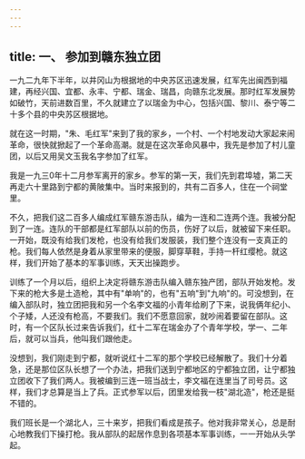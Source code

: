 ```yaml
---
---
---
```

title: 一、 参加到赣东独立团
---



一九二九年下半年，以井冈山为根据地的中央苏区迅速发展，红军先出闽西到福建，再经兴国、宜都、永丰、宁都、瑞金、瑞昌，向赣东北发展。那时红军发展势如破竹，天前进数百里，不久就建立了以瑞金为中心，包括兴国、黎川、泰宁等二十多个县的中央苏区根据地。

就在这一时期，"朱、毛红军"来到了我的家乡，一个村、一个村地发动大家起来闹革命，很快就掀起了一个革命高潮。就是在这次革命风暴中，我先是参加了村儿童团，以后又用吴文玉我名字参加了红军。

我是一九三0年十二月参军离开的家乡。参军的第一天，我们先到君埠墟，第二天再走六十里路到宁都的黄陂集中。当时来报到的，共有二百多人，住在一个祠堂里。

不久，把我们这二百多人编成红军赣东游击队，编为一连和二连两个连。我被分配到了一连。连队的干部都是红军部队以前的伤员，伤好了以后，就被留下来任职。一开始，既没有给我们发枪，也没有给我们发服装，我们整个连没有一支真正的枪。我们每人依然是身着从家里带来的便服，脚穿草鞋，手持一杆红缨枪。就这样，我们开始了基本的军事训练，天天出操跑步。

训练了一个月以后，组织上决定将赣东游击队编入赣东独产团，部队开始发枪。发下来的枪大多是土造枪，其中有"单响"的，也有"五响"到"九响"的。可没想到，在编入部队时，独立团把我和另一个名李文福的小青年给刷了下来，说我俩年纪小、个子矮，人还没有枪高，不要我们。我们不愿意回家，就吵闹着要留在部队。这时，有一个区队长过来告诉我们，红十二军在瑞金办了个青年学校，学一、二年后，就可以当兵，他叫我们跟他走。

没想到，我们刚走到宁都，就听说红十二军的那个学校已经解散了。我们十分着急，还是那位区队长想了一个办法，把我们送到宁都地区的宁都独立团，让宁都独立团收下了我们两人。我被编到三连一班当战士，李文福在连里当了司号员。这样，我们才总算是当上了兵。正式参军以后，团里发给我一枝"湖北造"，枪还是挺不错的。

我们班长是一个湖北人，三十来岁，把我们看成是孩子。他对我非常关心，总是耐心地教我们下操打枪。我从部队的起居作息到各项基本军事训练，一一开始从头学起。